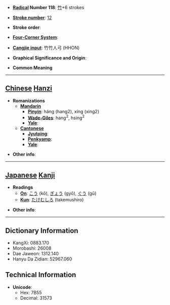 * '''[[Wiktionary:Chinese radical index| Radical]] Number 118''': [[Wiktionary:Chinese radical index 竹|竹]]+6 strokes

* '''[[Wiktionary:Chinese total strokes index|Stroke number]]''': [[Wiktionary:Chinese total strokes index 12|12]]

* '''Stroke order''': 

* '''[[Wiktionary:Chinese four corner index|Four-Corner System]]''': 

* '''[[Wiktionary:Chinese Cangjie index|Cangjie input]]''': 竹竹人弓 (HHON)

* '''Graphical Significance and Origin''': 

* '''Common Meaning'''

----

== [[Chinese]] [[Hanzi]] ==

* '''Romanizations'''
** '''[[Mandarin]]'''
*** '''[[Pinyin]]''': háng (hang2), xíng (xing2)
*** '''[[Wade-Giles]]''': hang<sup>2</sup>, hsing<sup>2</sup>
*** '''[[Yale]]''': 
** '''[[Cantonese]]'''
*** '''[[Jyutping]]''':
*** '''[[Penkyamp]]''': 
*** '''[[Yale]]''': 

* '''Other info''': 

----

== [[Japanese]] [[Kanji]] ==

* '''Readings'''
** '''[[On]]''': [[こう]] (kō), [[ぎょう]] (gyō), [[ぐう]] (gū)
** '''[[Kun]]''': [[たけむしろ]] (takemushiro)

* '''Other info''':  

----

== Dictionary Information ==

* KangXi: 0883.170
* Morobashi: 26008
* Dae Jaweon: 1312.140
* Hanyu Da Zidian: 52967.060

== Technical Information ==

* '''Unicode''':
** Hex: 7B55
** Decimal: 31573